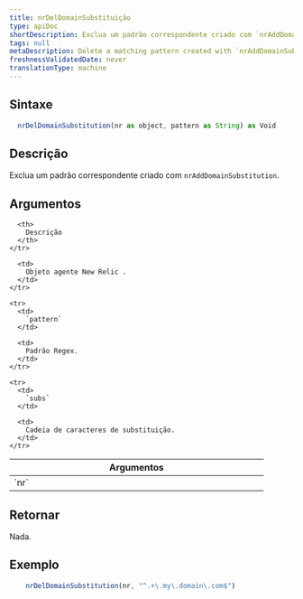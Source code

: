 ```yaml
---
title: nrDelDomainSubstituição
type: apiDoc
shortDescription: Exclua um padrão correspondente criado com `nrAddDomainSubstitution`.
tags: null
metaDescription: Delete a matching pattern created with `nrAddDomainSubstitution`.
freshnessValidatedDate: never
translationType: machine
---
```


## Sintaxe

```js
  nrDelDomainSubstitution(nr as object, pattern as String) as Void
```

## Descrição

Exclua um padrão correspondente criado com `nrAddDomainSubstitution`.

## Argumentos

<table>
  <thead>
    <tr>
      <th width="25%">
        Argumentos
      </th>

      <th>
        Descrição
      </th>
    </tr>
  </thead>

  <tbody>
    <tr>
      <td>
        `nr`
      </td>

      <td>
        Objeto agente New Relic .
      </td>
    </tr>

    <tr>
      <td>
        `pattern`
      </td>

      <td>
        Padrão Regex.
      </td>
    </tr>

    <tr>
      <td>
        `subs`
      </td>

      <td>
        Cadeia de caracteres de substituição.
      </td>
    </tr>
  </tbody>
</table>

## Retornar

Nada.

## Exemplo

```js
  	nrDelDomainSubstitution(nr, "^.+\.my\.domain\.com$")
```